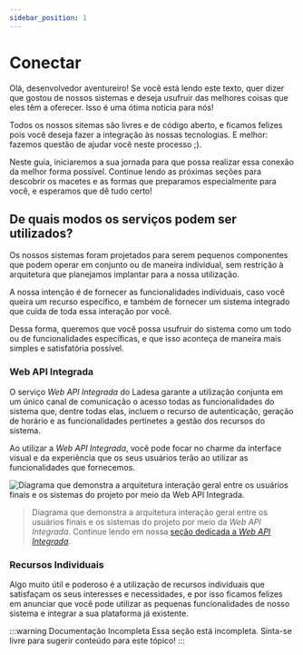 ```yaml
---
sidebar_position: 1
---
```


# Conectar

Olá, desenvolvedor aventureiro! Se você está lendo este texto, quer dizer que gostou de nossos sistemas e deseja usufruir das melhores coisas que eles têm a oferecer. Isso é uma ótima notícia para nós!

Todos os nossos sitemas são livres e de código aberto, e ficamos felizes pois você deseja fazer a
integração às nossas tecnologias. E melhor: fazemos questão de ajudar você neste processo ;).

Neste guia, iniciaremos a sua jornada para que possa realizar essa conexão da melhor forma possível. Continue lendo as próximas seções para descobrir os macetes e as formas que preparamos especialmente para você, e esperamos que dê tudo certo!

## De quais modos os serviços podem ser utilizados?

Os nossos sistemas foram projetados para serem pequenos componentes que podem operar em conjunto ou de maneira individual, sem restrição à arquitetura que planejamos implantar para a nossa utilização.

A nossa intenção é de fornecer as funcionalidades individuais, caso você queira um recurso específico, e também de fornecer um sistema integrado que cuida de toda essa interação por você.

Dessa forma, queremos que você possa usufruir do sistema como um todo ou de funcionalidades específicas, e que isso aconteça
de maneira mais simples e satisfatória possível.

### Web API Integrada

O serviço _Web API Integrada_ do Ladesa garante a utilização conjunta em um único canal de comunicação o acesso todas as funcionalidades do sistema que, dentre todas elas, incluem o recurso de autenticação, geração de horário e as funcionalidades pertinetes a gestão dos recursos do sistema.

Ao utilizar a _Web API Integrada_, você pode focar no charme da interface visual e da experiência que os seus usuários terão ao utilizar as funcionalidades que fornecemos.


<img
  src={imgOverview}
  alt="Diagrama que demonstra a arquitetura interação geral entre os usuários finais e os sistemas do projeto por meio da Web API Integrada."
/>

> Diagrama que demonstra a arquitetura interação geral entre os usuários finais e os sistemas do projeto por meio da _Web API Integrada_.
> Continue lendo em nossa [seção dedicada a _Web API Integrada_](./web-api/overview.mdx).

### Recursos Individuais

Algo muito útil e poderoso é a utilização de recursos individuais que satisfaçam os seus interesses e necessidades, e por isso ficamos felizes em anunciar que você pode utilizar as pequenas funcionalidades de nosso sistema e integrar a sua plataforma já existente.

:::warning Documentação Incompleta
Essa seção está incompleta. Sinta-se livre para sugerir conteúdo para este tópico!
:::

